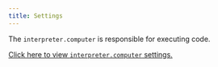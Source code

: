 ```yaml
---
title: Settings
---
```


The `interpreter.computer` is responsible for executing code.

[Click here to view `interpreter.computer` settings.](https://docs.openinterpreter.com/settings/all-settings#computer)